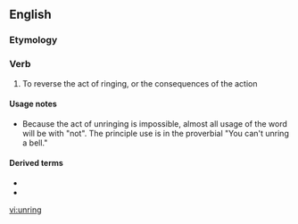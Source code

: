 ==English==

===Etymology===
{{prefix|un|ring|lang=en}}

===Verb===
{{en-verb|unrings|unringing|unrung}}

# To reverse the act of ringing, or the consequences of the action

====Usage notes====
* Because the act of unringing is impossible, almost all usage of the word will be with "not". The principle use is in the proverbial "You can't unring a bell."

====Derived terms====
* {{l|en|unring a bell}}
* {{l|en|you can't unring a bell}}

[[vi:unring]]